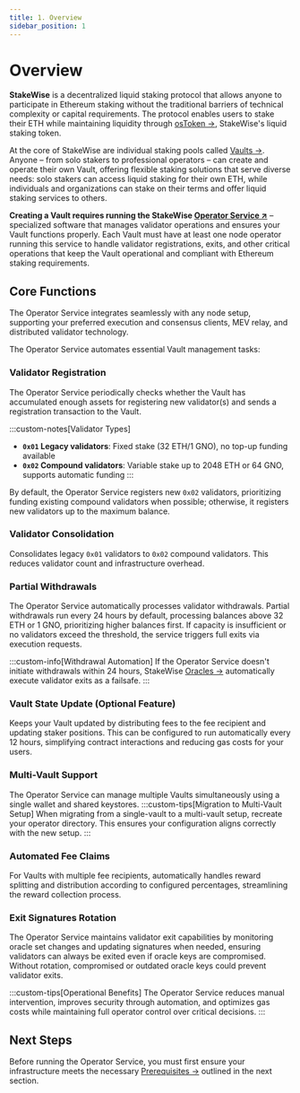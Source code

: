 ```yaml
---
title: 1. Overview
sidebar_position: 1
---
```



# Overview

**StakeWise** is a decentralized liquid staking protocol that allows anyone to participate in Ethereum staking without the traditional barriers of technical complexity or capital requirements. The protocol enables users to stake their ETH while maintaining liquidity through [osToken →](/docs/protocol-concepts/osToken), StakeWise's liquid staking token.

At the core of StakeWise are individual staking pools called [Vaults →](/docs/protocol-concepts/Vaults). Anyone – from solo stakers to professional operators – can create and operate their own Vault, offering flexible staking solutions that serve diverse needs: solo stakers can access liquid staking for their own ETH, while individuals and organizations can stake on their terms and offer liquid staking services to others.

**Creating a Vault requires running the StakeWise [Operator Service ↗](https://github.com/stakewise/v3-operator)** – specialized software that manages validator operations and ensures your Vault functions properly. Each Vault must have at least one node operator running this service to handle validator registrations, exits, and other critical operations that keep the Vault operational and compliant with Ethereum staking requirements.

## Core Functions

The Operator Service integrates seamlessly with any node setup, supporting your preferred execution and consensus clients, MEV relay, and distributed validator technology.

The Operator Service automates essential Vault management tasks:

### Validator Registration

The Operator Service periodically checks whether the Vault has accumulated enough assets for registering new validator(s) and sends a registration transaction to the Vault.

:::custom-notes[Validator Types]
- **`0x01` Legacy validators**: Fixed stake (32 ETH/1 GNO), no top-up funding available
- **`0x02` Compound validators**: Variable stake up to 2048 ETH or 64 GNO, supports automatic funding
:::

By default, the Operator Service registers new `0x02` validators, prioritizing funding existing compound validators when possible; otherwise, it registers new validators up to the maximum balance.

### Validator Consolidation
Consolidates legacy `0x01` validators to `0x02` compound validators. This reduces validator count and infrastructure overhead.

### Partial Withdrawals
The Operator Service automatically processes validator withdrawals.
Partial withdrawals run every 24 hours by default, processing balances above 32 ETH or 1 GNO, prioritizing higher balances first.
If capacity is insufficient or no validators exceed the threshold, the service triggers full exits via execution requests.

:::custom-info[Withdrawal Automation]
If the Operator Service doesn't initiate withdrawals within 24 hours, StakeWise [Oracles →](../../docs/protocol-concepts/Oracles) automatically execute validator exits as a failsafe.
:::

### Vault State Update (Optional Feature)
Keeps your Vault updated by distributing fees to the fee recipient and updating staker positions. This can be configured to run automatically every 12 hours, simplifying contract interactions and reducing gas costs for your users.

### Multi-Vault Support
The Operator Service can manage multiple Vaults simultaneously using a single wallet and shared keystores.
:::custom-tips[Migration to Multi-Vault Setup]
  When migrating from a single-vault to a multi-vault setup, recreate your operator directory. This ensures your configuration aligns correctly with the new setup.
:::

### Automated Fee Claims
For Vaults with multiple fee recipients, automatically handles reward splitting and distribution according to configured percentages, streamlining the reward collection process.

### Exit Signatures Rotation

The Operator Service maintains validator exit capabilities by monitoring oracle set changes and updating signatures when needed, ensuring validators can always be exited even if oracle keys are compromised.
Without rotation, compromised or outdated oracle keys could prevent validator exits.

:::custom-tips[Operational Benefits]
The Operator Service reduces manual intervention, improves security through automation, and optimizes gas costs while maintaining full operator control over critical decisions.
:::

## Next Steps

Before running the Operator Service, you must first ensure your infrastructure meets the necessary [Prerequisites →](./prerequisites) outlined in the next section.
